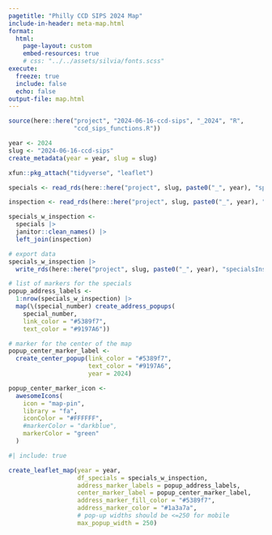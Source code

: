 ```yaml
---
pagetitle: "Philly CCD SIPS 2024 Map"
include-in-header: meta-map.html
format:
  html:
    page-layout: custom
    embed-resources: true
    # css: "../../assets/silvia/fonts.scss"
execute: 
  freeze: true
  include: false
  echo: false
output-file: map.html
---
```


```r
source(here::here("project", "2024-06-16-ccd-sips", "_2024", "R",
                  "ccd_sips_functions.R"))
```

```r
year <- 2024
slug <- "2024-06-16-ccd-sips"
create_metadata(year = year, slug = slug)
```

```r
xfun::pkg_attach("tidyverse", "leaflet")
```

```r
specials <- read_rds(here::here("project", slug, paste0("_", year), "specialsGeocoded.Rds"))

inspection <- read_rds(here::here("project", slug, paste0("_", year), "foodSafetyInspection.Rds"))
```

```r
specials_w_inspection <-
  specials |> 
  janitor::clean_names() |> 
  left_join(inspection)

# export data
specials_w_inspection |> 
  write_rds(here::here("project", slug, paste0("_", year), "specialsInspections.Rds"))
```


```{=html}
<link rel="stylesheet" href="../../../assets/silvia/fonts.scss">
```


```r
# list of markers for the specials
popup_address_labels <-
  1:nrow(specials_w_inspection) |> 
  map(\(special_number) create_address_popups(
    special_number, 
    link_color = "#5389f7",
    text_color = "#9197A6"))

# marker for the center of the map
popup_center_marker_label <-
  create_center_popup(link_color = "#5389f7", 
                      text_color = "#9197A6",
                      year = 2024)

popup_center_marker_icon <-
  awesomeIcons(
    icon = "map-pin",
    library = "fa",
    iconColor = "#FFFFFF",
    #markerColor = "darkblue",
    markerColor = "green"
  )
```

```r
#| include: true

create_leaflet_map(year = year,
                   df_specials = specials_w_inspection,
                   address_marker_labels = popup_address_labels, 
                   center_marker_label = popup_center_marker_label,
                   address_marker_fill_color = "#5389f7",
                   address_marker_color = "#1a3a7a",
                   # pop-up widths should be <=250 for mobile
                   max_popup_width = 250)
```
